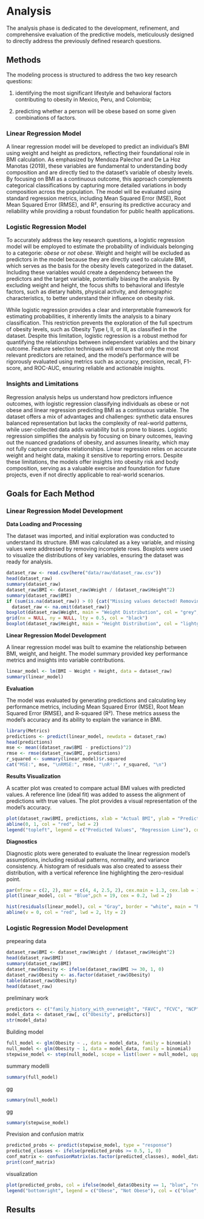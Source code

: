 # Analysis

The analysis phase is dedicated to the development, refinement, and comprehensive evaluation of the predictive models, meticulously designed to directly address the previously defined research questions.

## Methods

The modeling process is structured to address the two key research questions:

1.  identifying the most significant lifestyle and behavioral factors contributing to obesity in Mexico, Peru, and Colombia;

2.  predicting whether a person will be obese based on some given combinations of factors.

### Linear Regression Model

A linear regression model will be developed to predict an individual’s BMI using weight and height as predictors, reflecting their foundational role in BMI calculation. As emphasized by Mendoza Palechor and De La Hoz Manotas (2019), these variables are fundamental to understanding body composition and are directly tied to the dataset's variable of obesity levels. By focusing on BMI as a continuous outcome, this approach complements categorical classifications by capturing more detailed variations in body composition across the population. The model will be evaluated using standard regression metrics, including Mean Squared Error (MSE), Root Mean Squared Error (RMSE), and R², ensuring its predictive accuracy and reliability while providing a robust foundation for public health applications.

### Logistic Regression Model

To accurately address the key research questions, a logistic regression model will be employed to estimate the probability of individuals belonging to a categorie: *obese* or *not obese*. Weight and height will be excluded as predictors in the model because they are directly used to calculate BMI, which serves as the basis for the obesity levels categorized in the dataset. Including these variables would create a dependency between the predictors and the target variable, potentially biasing the analysis. By excluding weight and height, the focus shifts to behavioral and lifestyle factors, such as dietary habits, physical activity, and demographic characteristics, to better understand their influence on obesity risk.

While logistic regression provides a clear and interpretable framework for estimating probabilities, it inherently limits the analysis to a binary classification. This restriction prevents the exploration of the full spectrum of obesity levels, such as Obesity Type I, II, or III, as classified in the dataset. Despite this limitation, logistic regression is a robust method for quantifying the relationships between independent variables and the binary outcome. Feature selection techniques will ensure that only the most relevant predictors are retained, and the model's performance will be rigorously evaluated using metrics such as accuracy, precision, recall, F1-score, and ROC-AUC, ensuring reliable and actionable insights.

### Insights and Limitations

Regression analysis helps us understand how predictors influence outcomes, with logistic regression classifying individuals as obese or not obese and linear regression predicting BMI as a continuous variable. The dataset offers a mix of advantages and challenges: synthetic data ensures balanced representation but lacks the complexity of real-world patterns, while user-collected data adds variability but is prone to biases. Logistic regression simplifies the analysis by focusing on binary outcomes, leaving out the nuanced gradations of obesity, and assumes linearity, which may not fully capture complex relationships. Linear regression relies on accurate weight and height data, making it sensitive to reporting errors. Despite these limitations, the models offer insights into obesity risk and body composition, serving as a valuable exercise and foundation for future projects, even if not directly applicable to real-world scenarios.

## Goals for Each Method

### **Linear Regression Model Development**

**Data Loading and Processing**

The dataset was imported, and initial exploration was conducted to understand its structure. BMI was calculated as a key variable, and missing values were addressed by removing incomplete rows. Boxplots were used to visualize the distributions of key variables, ensuring the dataset was ready for analysis.

```r
dataset_raw <- read.csv(here("data/raw/dataset_raw.csv"))
head(dataset_raw)
summary(dataset_raw)
dataset_raw$BMI <- dataset_raw$Weight / (dataset_raw$Height^2)
summary(dataset_raw$BMI)
if (sum(is.na(dataset_raw)) > 0) {cat("Missing values detected! Removing rows with NA.\n")
  dataset_raw <- na.omit(dataset_raw)}
boxplot(dataset_raw$Weight, main = "Weight Distribution", col = "grey", border = "black", notch = TRUE, horizontal = TRUE, xlab = "Weight (kg)", ylim = c(30, 200))
grid(nx = NULL, ny = NULL, lty = 0.5, col = "black")
boxplot(dataset_raw$Height, main = "Height Distribution", col = "lightgreen", border = "darkgreen", notch = TRUE, ylab = "Height (m)", ylim = c(1.4, 2))
```

**Linear Regression Model Development**

A linear regression model was built to examine the relationship between BMI, weight, and height. The model summary provided key performance metrics and insights into variable contributions.

```r
linear_model <- lm(BMI ~ Weight + Height, data = dataset_raw)
summary(linear_model)
```

**Evaluation**

The model was evaluated by generating predictions and calculating key performance metrics, including Mean Squared Error (MSE), Root Mean Squared Error (RMSE), and R-squared (R²). These metrics assess the model's accuracy and its ability to explain the variance in BMI.

```r
library(Metrics)
predictions <- predict(linear_model, newdata = dataset_raw)
head(predictions)
mse <- mean((dataset_raw$BMI - predictions)^2)
rmse <- rmse(dataset_raw$BMI, predictions)
r_squared <- summary(linear_model)$r.squared
cat("MSE:", mse, "\nRMSE:", rmse, "\nR²:", r_squared, "\n")
```

**Results Visualization**

A scatter plot was created to compare actual BMI values with predicted values. A reference line (ideal fit) was added to assess the alignment of predictions with true values. The plot provides a visual representation of the model's accuracy.

```r
plot(dataset_raw$BMI, predictions, xlab = "Actual BMI", ylab = "Predicted BMI", main = "Comparison between actual and predicted BMI", pch = 16, col = "blue", cex = 0.6) 
abline(0, 1, col = "red", lwd = 2)
legend("topleft", legend = c("Predicted Values", "Regression Line"), col = c("blue", "red"), pch = c(16, NA), lty = c(NA, 1), bty = "n")
```

**Diagnostics**

Diagnostic plots were generated to evaluate the linear regression model's assumptions, including residual patterns, normality, and variance consistency. A histogram of residuals was also created to assess their distribution, with a vertical reference line highlighting the zero-residual point.

```r
par(mfrow = c(2, 2), mar = c(4, 4, 2.5, 2), cex.main = 1.3, cex.lab = 1, cex.axis = 1)
plot(linear_model, col = "Blue",pch = 19, cex = 0.2, lwd = 2)

hist(residuals(linear_model), col = "Gray", border = "white", main = "Residuals Distribution", xlab = "Residuals", ylab = "Frequency", breaks = 15, cex.main = 1.2, cex.lab = 1.2, cex.axis = 1.2)
abline(v = 0, col = "red", lwd = 2, lty = 2)

```

### **Logistic Regression Model Development**

prepearing data

```r
dataset_raw$BMI <- dataset_raw$Weight / (dataset_raw$Height^2)
head(dataset_raw$BMI)
summary(dataset_raw$BMI)
dataset_raw$Obesity <- ifelse(dataset_raw$BMI >= 30, 1, 0)
dataset_raw$Obesity <- as.factor(dataset_raw$Obesity)
table(dataset_raw$Obesity)
head(dataset_raw)
```

preliminary work

```r
predictors <- c("family_history_with_overweight", "FAVC", "FCVC", "NCP", "CAEC", "SMOKE", "CH2O", "SCC", "FAF", "TUE", "CALC", "MTRANS")
model_data <- dataset_raw[, c("Obesity", predictors)]
str(model_data)
```

Building model

```r
full_model <- glm(Obesity ~ ., data = model_data, family = binomial)
null_model <- glm(Obesity ~ 1, data = model_data, family = binomial)
stepwise_model <- step(null_model, scope = list(lower = null_model, upper = full_model), direction = "both", trace = FALSE)
```

summary modelli

```r
summary(full_model)
```

gg

```r
summary(null_model)
```

gg

```r
summary(stepwise_model)
```

Prevision and confusion matrix

```r
predicted_probs <- predict(stepwise_model, type = "response")
predicted_classes <- ifelse(predicted_probs >= 0.5, 1, 0)
conf_matrix <- confusionMatrix(as.factor(predicted_classes), model_data$Obesity)
print(conf_matrix)
```

visualization

```r
plot(predicted_probs, col = ifelse(model_data$Obesity == 1, "blue", "red"), pch = 16, xlab = "n° Observation", ylab = "Predicted Probability", main = "Predicted Probabilities of Obesity", cex = 0.6)
legend("bottomright", legend = c("Obese", "Not Obese"), col = c("blue", "red"), pch = 16)
```

## Results
